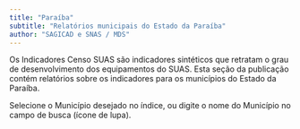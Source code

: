 ```yaml
---
title: "Paraíba"
subtitle: "Relatórios municipais do Estado da Paraíba"
author: "SAGICAD e SNAS / MDS"
---
```


Os Indicadores Censo SUAS são indicadores sintéticos que retratam o grau de desenvolvimento dos equipamentos do SUAS. Esta seção da publicação contém relatórios sobre os indicadores para os municípios do Estado da Paraíba.

Selecione o Município desejado no índice, ou digite o nome do Município no campo de busca (ícone de lupa).

